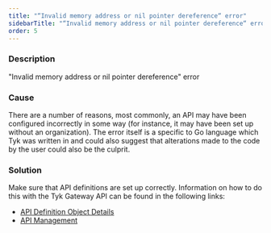 ```yaml
---
title: "“Invalid memory address or nil pointer dereference“ error"
sidebarTitle: "“Invalid memory address or nil pointer dereference“ error"
order: 5
---
```


### Description

"Invalid memory address or nil pointer dereference" error

### Cause

There are a number of reasons, most commonly, an API may have been configured incorrectly in some way (for instance, it may have been set up without an organization). The error itself is a specific to Go language which Tyk was written in and could also suggest that alterations made to the code by the user could also be the culprit.

### Solution

Make sure that API definitions are set up correctly. Information on how to do this with the Tyk Gateway API can be found in the following links:

*   [API Definition Object Details](/tyk-gateway-api/api-definition-objects)
*   [API Management](/tyk-gateway-api)